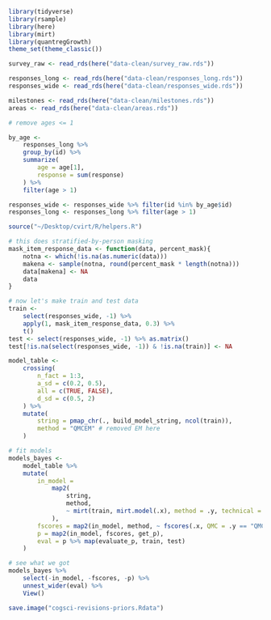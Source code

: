 
```r
library(tidyverse)
library(rsample)
library(here)
library(mirt)
library(quantregGrowth)
theme_set(theme_classic())
```

```r
survey_raw <- read_rds(here("data-clean/survey_raw.rds"))

responses_long <- read_rds(here("data-clean/responses_long.rds"))
responses_wide <- read_rds(here("data-clean/responses_wide.rds"))

milestones <- read_rds(here("data-clean/milestones.rds"))
areas <- read_rds(here("data-clean/areas.rds"))
```

```r
# remove ages <= 1

by_age <-
	responses_long %>%
	group_by(id) %>%
	summarize(
		age = age[1],
		response = sum(response)
	) %>%
	filter(age > 1)

responses_wide <- responses_wide %>% filter(id %in% by_age$id)
responses_long <- responses_long %>% filter(age > 1)
```

```r
source("~/Desktop/cvirt/R/helpers.R")

# this does stratified-by-person masking
mask_item_response_data <- function(data, percent_mask){
	notna <- which(!is.na(as.numeric(data)))
	makena <- sample(notna, round(percent_mask * length(notna)))
	data[makena] <- NA
	data
}

# now let's make train and test data
train <- 
	select(responses_wide, -1) %>% 
	apply(1, mask_item_response_data, 0.3) %>% 
	t()
test <- select(responses_wide, -1) %>% as.matrix()
test[!is.na(select(responses_wide, -1)) & !is.na(train)] <- NA
```

```r
model_table <-
	crossing(
		n_fact = 1:3,
		a_sd = c(0.2, 0.5),
		all = c(TRUE, FALSE),
		d_sd = c(0.5, 2)
	) %>%
	mutate(
		string = pmap_chr(., build_model_string, ncol(train)),
		method = "QMCEM" # removed EM here 
	)
```

```r
# fit models
models_bayes <-
	model_table %>%
	mutate(
		in_model =
			map2(
				string,
				method,
				~ mirt(train, mirt.model(.x), method = .y, technical = list(NCYCLES = 200))
			),
		fscores = map2(in_model, method, ~ fscores(.x, QMC = .y == "QMCEM", rotate = "none")),
		p = map2(in_model, fscores, get_p),
		eval = p %>% map(evaluate_p, train, test)
	)

# see what we got
models_bayes %>%
	select(-in_model, -fscores, -p) %>%
	unnest_wider(eval) %>%
	View()

save.image("cogsci-revisions-priors.Rdata")
```

